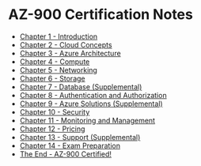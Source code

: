 # AZ-900 Certification Notes
* [Chapter 1 - Introduction](/posts/azure/az-900/cert-notes/chapter1/chapter1-introduction)
* [Chapter 2 - Cloud Concepts](/posts/azure/az-900/cert-notes/chapter2/chapter2-language-of-cloud-computing)
* [Chapter 3 - Azure Architecture](/posts/azure/az-900/cert-notes/chapter3/chapter3-regions-and-availability-zones)
* [Chapter 4 - Compute](/posts/azure/az-900/cert-notes/chapter4/chapter4-virtual-machines)
* [Chapter 5 - Networking](/posts/azure/az-900/cert-notes/chapter5/chapter5-virtual-network)
* [Chapter 6 - Storage](/posts/azure/az-900/cert-notes/chapter6/chapter6-introduction)
* [Chapter 7 - Database (Supplemental)](/posts/azure/az-900/cert-notes/chapter7/chapter7-cosmos-db)
* [Chapter 8 - Authentication and Authorization](/posts/azure/az-900/cert-notes/chapter8/chapter8-identity-services)
* [Chapter 9 - Azure Solutions (Supplemental)](/posts/azure/az-900/cert-notes/chapter9/chapter9-iot)
* [Chapter 10 - Security](/posts/azure/az-900/cert-notes/chapter10/chapter10-defense-in-depth)
* [Chapter 11 - Monitoring and Management](/posts/azure/az-900/cert-notes/chapter11/chapter11-governance)
* [Chapter 12 - Pricing](/posts/azure/az-900/cert-notes/chapter12/chapter12-introduction)
* [Chapter 13 - Support (Supplemental)](/posts/azure/az-900/cert-notes/chapter13/chapter13-plans)
* [Chapter 14 - Exam Preparation](/posts/azure/az-900/cert-notes/chapter14/chapter14-exam-overview)
* [The End - AZ-900 Certified!](/posts/azure/az-900/cert-notes/the-end/az-900-certified)